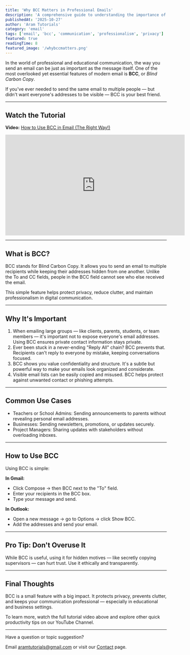 ```yaml
---
title: 'Why BCC Matters in Professional Emails'
description: 'A comprehensive guide to understanding the importance of BCC in email communication. Learn how to protect privacy, maintain professionalism, and improve email etiquette.'
publishedAt: '2025-10-27'
author: 'Aram Tutorials'
category: 'email'
tags: ['email', 'bcc', 'communication', 'professionalism', 'privacy']
featured: true
readingTime: 8
featured_image: '/whybccmatters.png'
---
```


In the world of professional and educational communication, the way you send an email can be just as important as the message itself. One of the most overlooked yet essential features of modern email is **BCC**, or *Blind Carbon Copy*.

If you've ever needed to send the same email to multiple people — but didn't want everyone's addresses to be visible — BCC is your best friend.

---

## Watch the Tutorial

**Video:** [How to Use BCC in Email (The Right Way!)](https://www.youtube.com/watch?v=L8UDvCFhHPs)

<iframe width="560" height="315" src="https://www.youtube-nocookie.com/embed/L8UDvCFhHPs" title="How to Use BCC in Email (The Right Way!)" frameborder="0" allowfullscreen></iframe>

---

## What is BCC?

BCC stands for Blind Carbon Copy. It allows you to send an email to multiple recipients while keeping their addresses hidden from one another. Unlike the To and CC fields, people in the BCC field cannot see who else received the email.

This simple feature helps protect privacy, reduce clutter, and maintain professionalism in digital communication.

---

## Why It's Important

1. When emailing large groups — like clients, parents, students, or team members — it's important not to expose everyone's email addresses. Using BCC ensures private contact information stays private.
2. Ever been stuck in a never-ending "Reply All" chain? BCC prevents that. Recipients can't reply to everyone by mistake, keeping conversations focused.
3. BCC shows you value confidentiality and structure. It's a subtle but powerful way to make your emails look organized and considerate.
4. Visible email lists can be easily copied and misused. BCC helps protect against unwanted contact or phishing attempts.

---

## Common Use Cases

- Teachers or School Admins: Sending announcements to parents without revealing personal email addresses.
- Businesses: Sending newsletters, promotions, or updates securely.
- Project Managers: Sharing updates with stakeholders without overloading inboxes.

---

## How to Use BCC

Using BCC is simple:

**In Gmail:**

- Click Compose → then BCC next to the "To" field.
- Enter your recipients in the BCC box.
- Type your message and send.

**In Outlook:**

- Open a new message → go to Options → click Show BCC.
- Add the addresses and send your email.

---

## Pro Tip: Don't Overuse It

While BCC is useful, using it for hidden motives — like secretly copying supervisors — can hurt trust. Use it ethically and transparently.

---

## Final Thoughts

BCC is a small feature with a big impact. It protects privacy, prevents clutter, and keeps your communication professional — especially in educational and business settings.

To learn more, watch the full tutorial video above and explore other quick productivity tips on our YouTube Channel.

---

Have a question or topic suggestion?

Email [aramtutorials@gmail.com](mailto:aramtutorials@gmail.com) or visit our [Contact](/contact) page.

